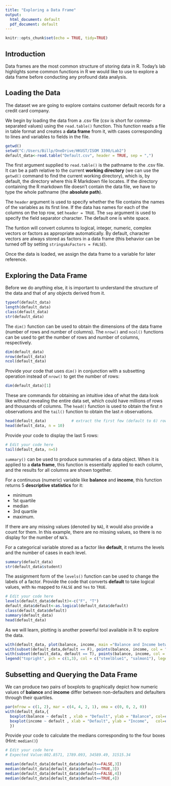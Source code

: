 ```yaml
---
title: "Exploring a Data Frame"
output:
  html_document: default
  pdf_document: default
---
```


```r
knitr::opts_chunk$set(echo = TRUE, tidy=TRUE)
```


## Introduction

Data frames are the most common structure of storing data in R. Today's lab highlights some common functions in R we would like to use to explore a data frame before conducting any profound data analysis.

## Loading the Data


The dataset we are going to explore contains customer default records for a credit card company.

We begin by loading the data from a .csv file (csv is short for comma-separated values) using the `read.table()` function. This function reads a file in table format and creates a **data frame** from it, with cases corresponding to lines and variables to fields in the file. 

```r
getwd()
setwd("C:/Users/Billp/OneDrive/HKUST/ISOM 3390/Lab2")
default_data<-read.table("Default.csv", header = TRUE, sep = ",")
```

The first argument supplied to `read.table()` is the pathname to the .csv file. It can be a path relative to the current **working directory** (we can use the `getwd()` command to find the current working directory),  which is, by default, the directory where this R Markdown file locates. If the directory containing the R markdown file doesn't contain the data file, we have to type the whole pathname (the **absolute path**).

The `header` argument is used to specify whether the file contains the names of the variables as its first line. If the data has names for each of the columns on the top row, set `header = TRUE`. The `sep` argument is used to specify the field separator character. The default one is white space. 

The funtion will convert columns to logical, integer, numeric, complex vectors or factors as appropriate automatically. By default, character vectors are always stored as factors in a data frame (this behavior can be turned off by setting `stringsAsFactors = FALSE`). 

Once the data is loaded, we assign the data frame to a variable for later reference.


## Exploring the Data Frame

Before we do anything else, it is important to understand the structure of the data and that of any objects derived from it.

```r
typeof(default_data) 
length(default_data)
class(default_data)
str(default_data)
```

The `dim()` function can be used to obtain the dimensions of the data frame (number of rows and number of columns). The `nrow()` and `ncol()` functions can be used to get the number of rows and number of columns, respectively.

```r
dim(default_data)            
nrow(default_data)            
ncol(default_data)          
```

Provide your code that uses `dim()` in conjunction with a subsetting operation instead of `nrow()` to get the number of rows:

```r
dim(default_data)[1]
```

These are commands for obtaining an intuitive idea of what the data look like without revealing the entire data set, which could have millions of rows and thousands of columns. The `head()` function is used to obtain the first *n* observations and the `tail()` function to obtain the last *n* observations.

```r
head(default_data)           # extract the first few (default to 6) rows
head(default_data, n = 10) 
```

Provide your code to display the last 5 rows:

```r
# Edit your code here
tail(default_data, n=5)
```

`summary()` can be used to produce summaries of a data object. When it is applied to a **data frame**, this function is essentially applied to each column, and the results for all columns are shown together.  

For a continuous (numeric) variable like **balance** and **income**, this function returns 5 **descriptive statistics** for it:

* minimum
* 1st quartile
* median
* 3rd quartile
* maximum.  

If there are any missing values (denoted by `NA`), it would also provide a count for them.  In this example, there are no missing values, so there is no display for the number of `NA`'s. 

For a categorical variable stored as a factor like **default**, it returns the levels and the number of cases in each level.  

```r
summary(default_data)
str(default_data$student)
```

The assignment form of the `levels()` function can be used to change the labels of a factor. Provide the code that converts **default** to take logical values, with `No` mapped to `FALSE` and `Yes` to `TRUE`. 

```r
# Edit your code here
levels(default_data$default)<-c("F", "T")
default_data$default<-as.logical(default_data$default)
class(default_data$default)
summary(default_data)
head(default_data)
```

As we will learn, plotting is another powerful tool available in R to explore the data.

```r

with(default_data, plot(balance, income, main ="Balance and Income between Defaulters and Non-Defaulters", type="n")) 
with(subset(default_data,default == F), points(balance, income, col = "steelblue1")) 
with(subset(default_data, default == T), points(balance, income, col = "salmon1", pch = 3)) 
legend("topright", pch = c(1,3), col = c("steelblue1", "salmon1"), legend = c("Non-defaulters", "Defaulters"))
```


## Subsetting and Querying the Data Frame


We can produce two pairs of boxplots to graphically depict how numeric values of **balance** and **income** differ between non-defaulters and defaulters through their quartiles.

```r
par(mfrow = c(1, 2), mar = c(4, 4, 2, 1), oma = c(0, 0, 2, 0))
with(default_data,{
  boxplot(balance ~ default , xlab = "Default", ylab = "Balance", col=c("steelblue1","salmon1"))
  boxplot(income ~ default , xlab = "Default", ylab = "Income",   col=c("steelblue1","salmon1"))
  })
```

Provide your code to calculate the medians corresponding to the four boxes (Hint: `median()`)

```r
# Edit your code here
# Expected Value:802.8571, 1789.093, 34589.49, 31515.34

median(default_data[default_data$default==FALSE,3])
median(default_data[default_data$default==TRUE,3])
median(default_data[default_data$default==FALSE,4])
median(default_data[default_data$default==TRUE,4])
```



